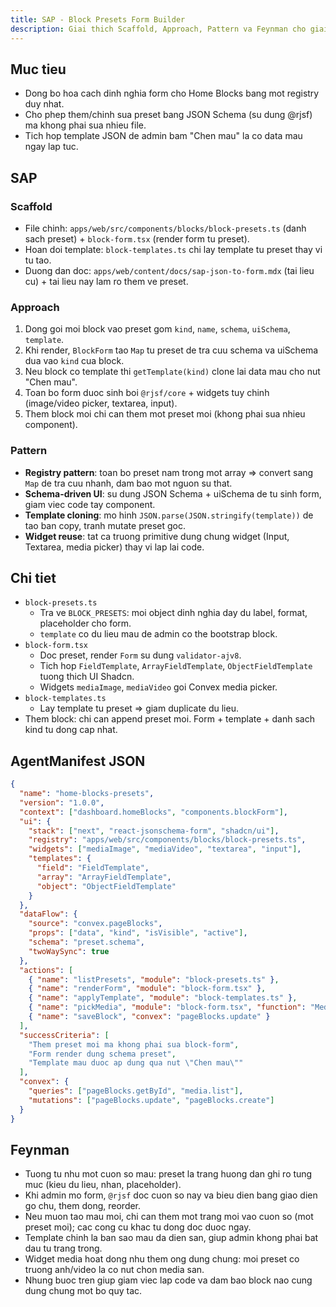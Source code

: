 ```yaml
---
title: SAP - Block Presets Form Builder
description: Giai thich Scaffold, Approach, Pattern va Feynman cho giai phap block-presets.ts
---
```


## Muc tieu

- Dong bo hoa cach dinh nghia form cho Home Blocks bang mot registry duy nhat.
- Cho phep them/chinh sua preset bang JSON Schema (su dung @rjsf) ma khong phai sua nhieu file.
- Tich hop template JSON de admin bam "Chen mau" la co data mau ngay lap tuc.

## SAP

### Scaffold

- File chinh: `apps/web/src/components/blocks/block-presets.ts` (danh sach preset) + `block-form.tsx` (render form tu preset).
- Hoan doi template: `block-templates.ts` chi lay template tu preset thay vi tu tao.
- Duong dan doc: `apps/web/content/docs/sap-json-to-form.mdx` (tai lieu cu) + tai lieu nay lam ro them ve preset.

### Approach

1. Dong goi moi block vao preset gom `kind`, `name`, `schema`, `uiSchema`, `template`.
2. Khi render, `BlockForm` tao `Map` tu preset de tra cuu schema va uiSchema dua vao `kind` cua block.
3. Neu block co template thi `getTemplate(kind)` clone lai data mau cho nut "Chen mau".
4. Toan bo form duoc sinh boi `@rjsf/core` + widgets tuy chinh (image/video picker, textarea, input).
5. Them block moi chi can them mot preset moi (khong phai sua nhieu component).

### Pattern

- **Registry pattern**: toan bo preset nam trong mot array => convert sang `Map` de tra cuu nhanh, dam bao mot nguon su that.
- **Schema-driven UI**: su dung JSON Schema + uiSchema de tu sinh form, giam viec code tay component.
- **Template cloning**: mo hinh `JSON.parse(JSON.stringify(template))` de tao ban copy, tranh mutate preset goc.
- **Widget reuse**: tat ca truong primitive dung chung widget (Input, Textarea, media picker) thay vi lap lai code.

## Chi tiet

- `block-presets.ts`
  - Tra ve `BLOCK_PRESETS`: moi object dinh nghia day du label, format, placeholder cho form.
  - `template` co du lieu mau de admin co the bootstrap block.
- `block-form.tsx`
  - Doc preset, render `Form` su dung `validator-ajv8`.
  - Tich hop `FieldTemplate`, `ArrayFieldTemplate`, `ObjectFieldTemplate` tuong thich UI Shadcn.
  - Widgets `mediaImage`, `mediaVideo` goi Convex media picker.
- `block-templates.ts`
  - Lay template tu preset => giam duplicate du lieu.
- Them block: chi can append preset moi. Form + template + danh sach kind tu dong cap nhat.

## AgentManifest JSON

```json
{
  "name": "home-blocks-presets",
  "version": "1.0.0",
  "context": ["dashboard.homeBlocks", "components.blockForm"],
  "ui": {
    "stack": ["next", "react-jsonschema-form", "shadcn/ui"],
    "registry": "apps/web/src/components/blocks/block-presets.ts",
    "widgets": ["mediaImage", "mediaVideo", "textarea", "input"],
    "templates": {
      "field": "FieldTemplate",
      "array": "ArrayFieldTemplate",
      "object": "ObjectFieldTemplate"
    }
  },
  "dataFlow": {
    "source": "convex.pageBlocks",
    "props": ["data", "kind", "isVisible", "active"],
    "schema": "preset.schema",
    "twoWaySync": true
  },
  "actions": [
    { "name": "listPresets", "module": "block-presets.ts" },
    { "name": "renderForm", "module": "block-form.tsx" },
    { "name": "applyTemplate", "module": "block-templates.ts" },
    { "name": "pickMedia", "module": "block-form.tsx", "function": "MediaPickerDialog" },
    { "name": "saveBlock", "convex": "pageBlocks.update" }
  ],
  "successCriteria": [
    "Them preset moi ma khong phai sua block-form",
    "Form render dung schema preset",
    "Template mau duoc ap dung qua nut \"Chen mau\""
  ],
  "convex": {
    "queries": ["pageBlocks.getById", "media.list"],
    "mutations": ["pageBlocks.update", "pageBlocks.create"]
  }
}
```

## Feynman

- Tuong tu nhu mot cuon so mau: preset la trang huong dan ghi ro tung muc (kieu du lieu, nhan, placeholder).
- Khi admin mo form, `@rjsf` doc cuon so nay va bieu dien bang giao dien go chu, them dong, reorder.
- Neu muon tao mau moi, chi can them mot trang moi vao cuon so (mot preset moi); cac cong cu khac tu dong doc duoc ngay.
- Template chinh la ban sao mau da dien san, giup admin khong phai bat dau tu trang trong.
- Widget media hoat dong nhu them ong dung chung: moi preset co truong anh/video la co nut chon media san.
- Nhung buoc tren giup giam viec lap code va dam bao block nao cung dung chung mot bo quy tac.
